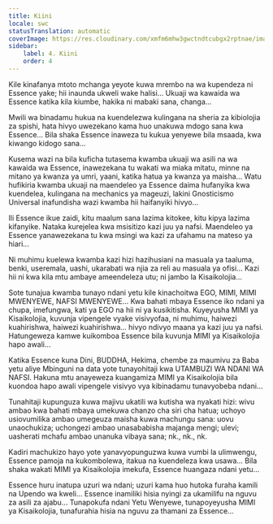 ```yaml
---
title: Kiini
locale: swc
statusTranslation: automatic
coverImage: https://res.cloudinary.com/xmfm6mhw3gwctndtcubgx2rptnae/image/upload/v1740468922/small_cover_tratado_de_psicologia_revolucionaria_a4c0dca4e0.webp
sidebar:
    label: 4. Kiini
    order: 4
---
```

Kile kinafanya mtoto mchanga yeyote kuwa mrembo na wa kupendeza ni Essence yake; hii inaunda ukweli wake halisi... Ukuaji wa kawaida wa Essence katika kila kiumbe, hakika ni mabaki sana, changa...

Mwili wa binadamu hukua na kuendelezwa kulingana na sheria za kibiolojia za spishi, hata hivyo uwezekano kama huo unakuwa mdogo sana kwa Essence... Bila shaka Essence inaweza tu kukua yenyewe bila msaada, kwa kiwango kidogo sana...

Kusema wazi na bila kuficha tutasema kwamba ukuaji wa asili na wa kawaida wa Essence, inawezekana tu wakati wa miaka mitatu, minne na mitano ya kwanza ya umri, yaani, katika hatua ya kwanza ya maisha... Watu hufikiria kwamba ukuaji na maendeleo ya Essence daima hufanyika kwa kuendelea, kulingana na mechanics ya mageuzi, lakini Gnosticismo Universal inafundisha wazi kwamba hii haifanyiki hivyo...

Ili Essence ikue zaidi, kitu maalum sana lazima kitokee, kitu kipya lazima kifanyike. Nataka kurejelea kwa msisitizo kazi juu ya nafsi. Maendeleo ya Essence yanawezekana tu kwa msingi wa kazi za ufahamu na mateso ya hiari...

Ni muhimu kuelewa kwamba kazi hizi hazihusiani na masuala ya taaluma, benki, useremala, uashi, ukarabati wa njia za reli au masuala ya ofisi... Kazi hii ni kwa kila mtu ambaye ameendeleza utu; ni jambo la Kisaikolojia...

Sote tunajua kwamba tunayo ndani yetu kile kinachoitwa EGO, MIMI, MIMI MWENYEWE, NAFSI MWENYEWE... Kwa bahati mbaya Essence iko ndani ya chupa, imefungwa, kati ya EGO na hii ni ya kusikitisha. Kuyeyusha MIMI ya Kisaikolojia, kuvunja vipengele vyake visivyofaa, ni muhimu, haiwezi kuahirishwa, haiwezi kuahirishwa... hivyo ndivyo maana ya kazi juu ya nafsi. Hatungeweza kamwe kuikomboa Essence bila kuvunja MIMI ya Kisaikolojia hapo awali...

Katika Essence kuna Dini, BUDDHA, Hekima, chembe za maumivu za Baba yetu aliye Mbinguni na data yote tunayohitaji kwa UTAMBUZI WA NDANI WA NAFSI. Hakuna mtu anayeweza kuangamiza MIMI ya Kisaikolojia bila kuondoa hapo awali vipengele visivyo vya kibinadamu tunavyobeba ndani...

Tunahitaji kupunguza kuwa majivu ukatili wa kutisha wa nyakati hizi: wivu ambao kwa bahati mbaya umekuwa chanzo cha siri cha hatua; uchoyo usiovumilika ambao umegeuza maisha kuwa machungu sana: uovu unaochukiza; uchongezi ambao unasababisha majanga mengi; ulevi; uasherati mchafu ambao unanuka vibaya sana; nk., nk., nk.

Kadiri machukizo hayo yote yanavyopunguzwa kuwa vumbi la ulimwengu, Essence pamoja na kukombolewa, itakua na kuendeleza kwa usawa... Bila shaka wakati MIMI ya Kisaikolojia imekufa, Essence huangaza ndani yetu...

Essence huru inatupa uzuri wa ndani; uzuri kama huo hutoka furaha kamili na Upendo wa kweli... Essence inamiliki hisia nyingi za ukamilifu na nguvu za asili za ajabu... Tunapokufa ndani Yetu Wenyewe, tunapoyeyusha MIMI ya Kisaikolojia, tunafurahia hisia na nguvu za thamani za Essence...

